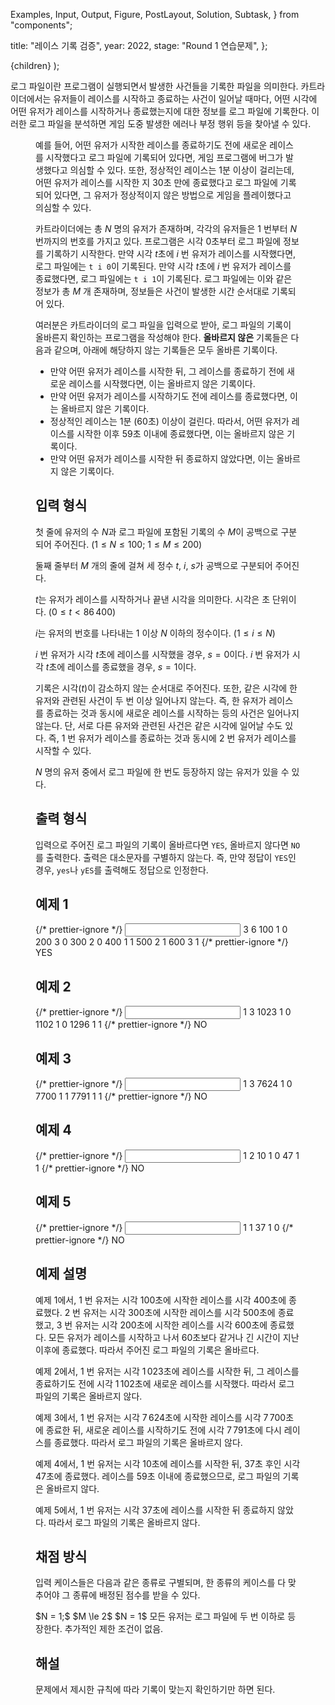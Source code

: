   Examples,
  Input,
  Output,
  Figure,
  PostLayout,
  Solution,
  Subtask,
} from "components";

  title: "레이스 기록 검증",
  year: 2022,
  stage: "Round 1 연습문제",
};

  <PostLayout meta={meta}>{children}</PostLayout>
);

로그 파일이란 프로그램이 실행되면서 발생한 사건들을 기록한 파일을 의미한다.
카트라이더에서는 유저들이 레이스를 시작하고 종료하는 사건이 일어날 때마다,
어떤 시각에 어떤 유저가 레이스를 시작하거나 종료했는지에 대한 정보를 로그 파일에 기록한다.
이러한 로그 파일을 분석하면 게임 도중 발생한 에러나 부정 행위 등을 찾아낼 수 있다.

<Figure src="/2021/race01-8680d9fa.png" alt="" width={540} />

예를 들어, 어떤 유저가 시작한 레이스를 종료하기도 전에 새로운 레이스를 시작했다고 로그 파일에 기록되어 있다면,
게임 프로그램에 버그가 발생했다고 의심할 수 있다.
또한, 정상적인 레이스는 $1$분 이상이 걸리는데, 어떤 유저가 레이스를 시작한 지 $30$초 만에 종료했다고 로그 파일에 기록되어 있다면,
그 유저가 정상적이지 않은 방법으로 게임을 플레이했다고 의심할 수 있다.

카트라이더에는 총 $N$ 명의 유저가 존재하며, 각각의 유저들은 $1$ 번부터 $N$ 번까지의 번호를 가지고 있다.
프로그램은 시각 $0$초부터 로그 파일에 정보를 기록하기 시작한다.
만약 시각 $t$초에 $i$ 번 유저가 레이스를 시작했다면, 로그 파일에는 `t i 0`이 기록된다.
만약 시각 $t$초에 $i$ 번 유저가 레이스를 종료했다면, 로그 파일에는 `t i 1`이 기록된다.
로그 파일에는 이와 같은 정보가 총 $M$ 개 존재하며, 정보들은 사건이 발생한 시간 순서대로 기록되어 있다.

여러분은 카트라이더의 로그 파일을 입력으로 받아, 로그 파일의 기록이 올바른지 확인하는 프로그램을 작성해야 한다.
**올바르지 않은** 기록들은 다음과 같으며, 아래에 해당하지 않는 기록들은 모두 올바른 기록이다.

- 만약 어떤 유저가 레이스를 시작한 뒤, 그 레이스를 종료하기 전에 새로운 레이스를 시작했다면, 이는 올바르지 않은 기록이다.
- 만약 어떤 유저가 레이스를 시작하기도 전에 레이스를 종료했다면, 이는 올바르지 않은 기록이다.
- 정상적인 레이스는 $1$분 ($60$초) 이상이 걸린다. 따라서, 어떤 유저가 레이스를 시작한 이후 $59$초 이내에 종료했다면, 이는 올바르지 않은 기록이다.
- 만약 어떤 유저가 레이스를 시작한 뒤 종료하지 않았다면, 이는 올바르지 않은 기록이다.

## 입력 형식

첫 줄에 유저의 수 $N$과 로그 파일에 포함된 기록의 수 $M$이 공백으로 구분되어 주어진다. ($1 \le N \le 100;$ $1 \le M \le 200$)

둘째 줄부터 $M$ 개의 줄에 걸쳐 세 정수 $t$, $i$, $s$가 공백으로 구분되어 주어진다.

$t$는 유저가 레이스를 시작하거나 끝낸 시각을 의미한다. 시각은 초 단위이다.
($0 \le t < 86\,400$)

$i$는 유저의 번호를 나타내는 $1$ 이상 $N$ 이하의 정수이다. ($1 \le i \le N$)

$i$ 번 유저가 시각 $t$초에 레이스를 시작했을 경우, $s = 0$이다.
$i$ 번 유저가 시각 $t$초에 레이스를 종료했을 경우, $s = 1$이다.

기록은 시각($t$)이 감소하지 않는 순서대로 주어진다.
또한, 같은 시각에 한 유저와 관련된 사건이 두 번 이상 일어나지 않는다.
즉, 한 유저가 레이스를 종료하는 것과 동시에 새로운 레이스를 시작하는 등의 사건은 일어나지 않는다.
단, 서로 다른 유저와 관련된 사건은 같은 시각에 일어날 수도 있다.
즉, $1$ 번 유저가 레이스를 종료하는 것과 동시에 $2$ 번 유저가 레이스를 시작할 수 있다.

$N$ 명의 유저 중에서 로그 파일에 한 번도 등장하지 않는 유저가 있을 수 있다.

## 출력 형식

입력으로 주어진 로그 파일의 기록이 올바르다면 `YES`, 올바르지 않다면 `NO`를 출력한다.
출력은 대소문자를 구별하지 않는다. 즉, 만약 정답이 `YES`인 경우, `yes`나 `yES`를 출력해도 정답으로 인정한다.

## 예제 1

<Examples>
  {/* prettier-ignore */}
  <Input>
3 6
100 1 0
200 3 0
300 2 0
400 1 1
500 2 1
600 3 1
  </Input>
  {/* prettier-ignore */}
  <Output>
YES
  </Output>
</Examples>

## 예제 2

<Examples>
  {/* prettier-ignore */}
  <Input>
1 3
1023 1 0
1102 1 0
1296 1 1
  </Input>
  {/* prettier-ignore */}
  <Output>
NO
  </Output>
</Examples>

## 예제 3

<Examples>
  {/* prettier-ignore */}
  <Input>
1 3
7624 1 0
7700 1 1
7791 1 1
  </Input>
  {/* prettier-ignore */}
  <Output>
NO
  </Output>
</Examples>

## 예제 4

<Examples>
  {/* prettier-ignore */}
  <Input>
1 2
10 1 0
47 1 1
  </Input>
  {/* prettier-ignore */}
  <Output>
NO
  </Output>
</Examples>

## 예제 5

<Examples>
  {/* prettier-ignore */}
  <Input>
1 1
37 1 0
  </Input>
  {/* prettier-ignore */}
  <Output>
NO
  </Output>
</Examples>

## 예제 설명

예제 1에서, $1$ 번 유저는 시각 $100$초에 시작한 레이스를 시각 $400$초에 종료했다.
$2$ 번 유저는 시각 $300$초에 시작한 레이스를 시각 $500$초에 종료했고,
$3$ 번 유저는 시각 $200$초에 시작한 레이스를 시각 $600$초에 종료했다.
모든 유저가 레이스를 시작하고 나서 $60$초보다 같거나 긴 시간이 지난 이후에 종료했다.
따라서 주어진 로그 파일의 기록은 올바르다.

예제 2에서, $1$ 번 유저는 시각 $1\,023$초에 레이스를 시작한 뒤,
그 레이스를 종료하기도 전에 시각 $1\,102$초에 새로운 레이스를 시작했다.
따라서 로그 파일의 기록은 올바르지 않다.

예제 3에서, $1$ 번 유저는 시각 $7\,624$초에 시작한 레이스를 시각 $7\,700$초에 종료한 뒤,
새로운 레이스를 시작하기도 전에 시각 $7\,791$초에 다시 레이스를 종료했다.
따라서 로그 파일의 기록은 올바르지 않다.

예제 4에서, $1$ 번 유저는 시각 $10$초에 레이스를 시작한 뒤, $37$초 후인 시각 $47$초에 종료했다.
레이스를 $59$초 이내에 종료했으므로, 로그 파일의 기록은 올바르지 않다.

예제 5에서, $1$ 번 유저는 시각 $37$초에 레이스를 시작한 뒤 종료하지 않았다.
따라서 로그 파일의 기록은 올바르지 않다.

## 채점 방식

입력 케이스들은 다음과 같은 종류로 구별되며, 한 종류의 케이스를 다 맞추어야 그 종류에 배정된 점수를 받을 수 있다.

<Subtask index={1} score={17}>
  $N = 1;$ $M \le 2$
</Subtask>
<Subtask index={2} score={29}>
  $N = 1$
</Subtask>
<Subtask index={3} score={19}>
  모든 유저는 로그 파일에 두 번 이하로 등장한다.
</Subtask>
<Subtask index={4} score={35}>
  추가적인 제한 조건이 없음.
</Subtask>

## 해설

<Solution>
  문제에서 제시한 규칙에 따라 기록이 맞는지 확인하기만 하면 된다.
</Solution>
